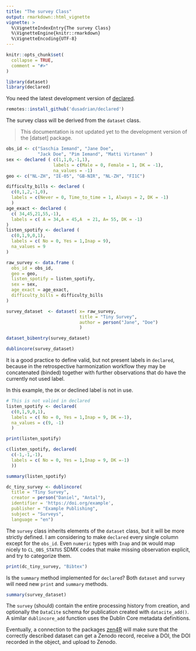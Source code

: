 ```yaml
---
title: "The survey Class"
output: rmarkdown::html_vignette
vignette: >
  %\VignetteIndexEntry{The survey Class}
  %\VignetteEngine{knitr::rmarkdown}
  %\VignetteEncoding{UTF-8}
---
```



```r
knitr::opts_chunk$set(
  collapse = TRUE,
  comment = "#>"
)
```

```r
library(dataset)
library(declared)
```

You need the latest development version of [declared](https://github.com/dusadrian/declared).

```r
remotes::install_github('dusadrian/declared')
```

The survey class will be derived from the `dataset` class. 

> This documentation is not updated yet to the development version of the [datset] package.

```r
obs_id <- c("Saschia Iemand", "Jane Doe", 
            "Jack Doe", "Pim Iemand", "Matti Virtanen" )
sex <- declared ( c(1,1,0,-1,1), 
                  labels = c(Male = 0, Female = 1, DK = -1), 
                  na_values = -1)
geo <- c("NL-ZH", "IE-05", "GB-NIR", "NL-ZH", "FI1C")
```

```r
difficulty_bills <- declared (
  c(0,1,2,-1,0), 
  labels = c(Never = 0, Time_to_time = 1, Always = 2, DK = -1)
  )
age_exact <- declared (
  c( 34,45,21,55,-1), 
  labels = c( A = 34,A = 45,A  = 21, A= 55, DK = -1)
)
listen_spotify <- declared (
  c(0,1,9,0,1),
  labels = c( No = 0, Yes = 1,Inap = 9), 
  na_values = 9
)
```

```r
raw_survey <- data.frame ( 
  obs_id = obs_id, 
  geo = geo, 
  listen_spotify = listen_spotify,
  sex = sex,
  age_exact = age_exact, 
  difficulty_bills = difficulty_bills
)

survey_dataset  <- dataset( x= raw_survey,
                            title = "Tiny Survey", 
                            author = person("Jane", "Doe")
                            )
```


```r
dataset_bibentry(survey_dataset)
```

```r
dublincore(survey_dataset)
```

It is a good practice to define valid, but not present labels in `declared`, because in the retrospective harmonization workflow they may be concatenated (binded) together with further observations that do have the currently not used label. 

In this example, the `DK` or declined label is not in use.

```r
# This is not valied in declared
listen_spotify <- declared(
  c(0,1,9,0,1),
  labels = c( No = 0, Yes = 1,Inap = 9, DK =-1), 
  na_values = c(9, -1)
  )
```



```r
print(listen_spotify)
```


```r
c(listen_spotify, declared(
  c(-1,-1,-1),
  labels = c( No = 0, Yes = 1,Inap = 9, DK =-1)
  ))
```

```r
summary(listen_spotify)
```


```r
dc_tiny_survey <- dublincore(
  title = "Tiny Survey", 
  creator = person("Daniel", "Antal"), 
  identifier = 'https://doi.org/example', 
  publisher = "Example Publishing", 
  subject = "Surveys", 
  language = "en")
```

The `survey` class inherits elements of the `dataset` class, but it will be more strictly defined.  I am considering to make  `declared` every single column except for the `obs_id`. Even `numeric` types with `Inap` and `DK` would map nicely to `CL_OBS_STATUS` SDMX codes that make missing observation explicit, and try to categorize them.

```r
print(dc_tiny_survey, "Bibtex")
```

Is the `summary` method implemented for `declared`? Both `dataset` and `survey` will need new `print` and `summary` methods.

```r
summary(survey_dataset)
```
The `survey` (should) contain the entire processing history from creation, and optionally the `DataCite` schema for publication created with `datacite_add()`.  A similar `dublincore_add` function uses the Dublin Core metadata definitions.

Eventually, a connection to the packages [zen4R](https://github.com/eblondel/zen4R) will make sure that the correctly described dataset can get a Zenodo record, receive a DOI, the DOI recorded in the object, and upload to Zenodo.
